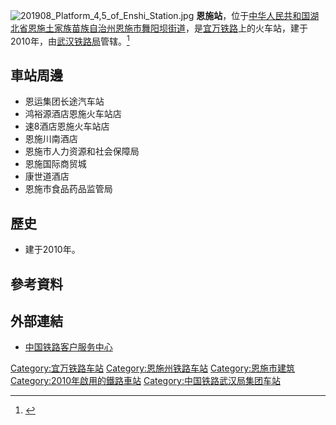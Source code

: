 {{Infobox China railway station
|车站名称=恩施站
|图片=恩施火车站.jpg
|图片介绍 = 恩施站
|车站拼音 = Enshi
|英文名称 = Enshi Railway Station
|code = 45152
|电报码 = ESN
|拼音码 = ESH
|车站位置= [[湖北省|湖北省]][[恩施土家族苗族自治州|恩施土家族苗族自治州]][[恩施市|恩施市]][[舞阳坝街道|舞阳坝街道]]
|坐标={{coord|30|21|5.98|N|109|28|46.22|E|display=inline,title}}
|归属= [[武汉铁路局|武汉铁路局]]宜昌车务段
|线路= [[宜万铁路|宜万铁路]]
|车站等级= [[二等站_(中铁)|二等站]]
|股道数目= 10
|正线=
|到发线=
|月台数目=3
|侧式站台=
|岛式站台=
|站台面=5
|網站=
}}
[[File:201908_Platform_4,5_of_Enshi_Station.jpg|thumb]]
'''恩施站'''，位于[[中华人民共和国|中华人民共和国]][[湖北省|湖北省]][[恩施土家族苗族自治州|恩施土家族苗族自治州]][[恩施市|恩施市]][[舞阳坝街道|舞阳坝街道]]，是[[宜万铁路|宜万铁路]]上的火车站，建于2010年，由[[武汉铁路局|武汉铁路局]]管辖。<ref>{{Cite web |url=http://search.huochepiao.com/huochezhan/jieshao/3564.htm |title=恩施火车站介绍 |access-date=2017-03-15 |archive-date=2017-10-05 |archive-url=https://web.archive.org/web/20171005214343/http://search.huochepiao.com/huochezhan/jieshao/3564.htm |dead-url=no }}</ref>
==車站周邊==
* 恩运集团长途汽车站
* 鸿裕源酒店恩施火车站店
* 速8酒店恩施火车站店
* 恩施川南酒店
* 恩施市人力资源和社会保障局
* 恩施国际商贸城
* 康世道酒店
* 恩施市食品药品监管局
==歷史==
* 建于2010年。
==參考資料==
{{reflist}}
==外部連結==
* [http://www.12306.cn/mormhweb/ 中国铁路客户服务中心] {{Wayback|url=http://www.12306.cn/mormhweb/ |date=20180205163941 }}
{{China-rail-stub}}
{{宜万铁路}}
[[Category:宜万铁路车站|Category:宜万铁路车站]]
[[Category:恩施州铁路车站|Category:恩施州铁路车站]]
[[Category:恩施市建筑|Category:恩施市建筑]]
[[Category:2010年啟用的鐵路車站|Category:2010年啟用的鐵路車站]]
[[Category:中国铁路武汉局集团车站|Category:中国铁路武汉局集团车站]]